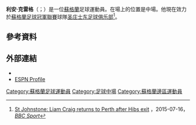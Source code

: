 '''利安·克雷格'''（{{lang-en|Liam Craig}}；{{bd|1986年|12月27日}}）是一位[[蘇格蘭|蘇格蘭]]足球運動員。在場上的位置是中場。他現在效力於[[蘇格蘭足球冠軍聯賽|蘇格蘭足球冠軍聯賽]]球隊[[圣庄士东足球俱乐部|圣庄士东足球俱乐部]]<ref>[http://www.bbc.com/sport/0/football/33556380 St Johnstone: Liam Craig returns to Perth after Hibs exit] {{Wayback|url=http://www.bbc.com/sport/0/football/33556380 |date=20150924225030 }}，2015-07-16，''[[BBC_Sport|BBC Sport]]''</ref>。

==參考資料==
{{Reflist}}

==外部連結==
*{{soccerbase|id=43364}}
*[http://soccernet.espn.go.com/players/stats?id=75560&cc=5739 ESPN Profile]{{Wayback|url=http://soccernet.espn.go.com/players/stats?id=75560&cc=5739 |date=20100128194342 }}

{{DEFAULTSORT:Craig, Liam}}
[[Category:蘇格蘭足球運動員|Category:蘇格蘭足球運動員]]
[[Category:足球中場|Category:足球中場]]
[[Category:蘇格蘭邊區運動員|Category:蘇格蘭邊區運動員]]
